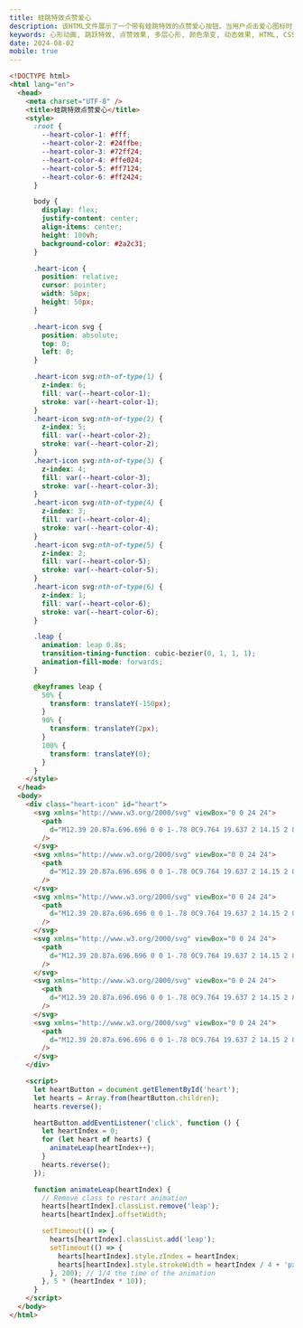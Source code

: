 ```yaml
---
title: 蛙跳特效点赞爱心
description: 该HTML文件展示了一个带有蛙跳特效的点赞爱心按钮。当用户点击爱心图标时，多个爱心图标会依次跳跃并改变其位置和边框宽度，形成一个有趣的动画效果。
keywords: 心形动画, 跳跃特效, 点赞效果, 多层心形, 颜色渐变, 动态效果, HTML, CSS, JavaScript
date: 2024-08-02
mobile: true
---
```


```html
<!DOCTYPE html>
<html lang="en">
  <head>
    <meta charset="UTF-8" />
    <title>蛙跳特效点赞爱心</title>
    <style>
      :root {
        --heart-color-1: #fff;
        --heart-color-2: #24ffbe;
        --heart-color-3: #72ff24;
        --heart-color-4: #ffe024;
        --heart-color-5: #ff7124;
        --heart-color-6: #ff2424;
      }

      body {
        display: flex;
        justify-content: center;
        align-items: center;
        height: 100vh;
        background-color: #2a2c31;
      }

      .heart-icon {
        position: relative;
        cursor: pointer;
        width: 50px;
        height: 50px;
      }

      .heart-icon svg {
        position: absolute;
        top: 0;
        left: 0;
      }

      .heart-icon svg:nth-of-type(1) {
        z-index: 6;
        fill: var(--heart-color-1);
        stroke: var(--heart-color-1);
      }
      .heart-icon svg:nth-of-type(2) {
        z-index: 5;
        fill: var(--heart-color-2);
        stroke: var(--heart-color-2);
      }
      .heart-icon svg:nth-of-type(3) {
        z-index: 4;
        fill: var(--heart-color-3);
        stroke: var(--heart-color-3);
      }
      .heart-icon svg:nth-of-type(4) {
        z-index: 3;
        fill: var(--heart-color-4);
        stroke: var(--heart-color-4);
      }
      .heart-icon svg:nth-of-type(5) {
        z-index: 2;
        fill: var(--heart-color-5);
        stroke: var(--heart-color-5);
      }
      .heart-icon svg:nth-of-type(6) {
        z-index: 1;
        fill: var(--heart-color-6);
        stroke: var(--heart-color-6);
      }

      .leap {
        animation: leap 0.8s;
        transition-timing-function: cubic-bezier(0, 1, 1, 1);
        animation-fill-mode: forwards;
      }

      @keyframes leap {
        50% {
          transform: translateY(-150px);
        }
        90% {
          transform: translateY(2px);
        }
        100% {
          transform: translateY(0);
        }
      }
    </style>
  </head>
  <body>
    <div class="heart-icon" id="heart">
      <svg xmlns="http://www.w3.org/2000/svg" viewBox="0 0 24 24">
        <path
          d="M12.39 20.87a.696.696 0 0 1-.78 0C9.764 19.637 2 14.15 2 8.973c0-6.68 7.85-7.75 10-3.25 2.15-4.5 10-3.43 10 3.25 0 5.178-7.764 10.664-9.61 11.895z"
        />
      </svg>
      <svg xmlns="http://www.w3.org/2000/svg" viewBox="0 0 24 24">
        <path
          d="M12.39 20.87a.696.696 0 0 1-.78 0C9.764 19.637 2 14.15 2 8.973c0-6.68 7.85-7.75 10-3.25 2.15-4.5 10-3.43 10 3.25 0 5.178-7.764 10.664-9.61 11.895z"
        />
      </svg>
      <svg xmlns="http://www.w3.org/2000/svg" viewBox="0 0 24 24">
        <path
          d="M12.39 20.87a.696.696 0 0 1-.78 0C9.764 19.637 2 14.15 2 8.973c0-6.68 7.85-7.75 10-3.25 2.15-4.5 10-3.43 10 3.25 0 5.178-7.764 10.664-9.61 11.895z"
        />
      </svg>
      <svg xmlns="http://www.w3.org/2000/svg" viewBox="0 0 24 24">
        <path
          d="M12.39 20.87a.696.696 0 0 1-.78 0C9.764 19.637 2 14.15 2 8.973c0-6.68 7.85-7.75 10-3.25 2.15-4.5 10-3.43 10 3.25 0 5.178-7.764 10.664-9.61 11.895z"
        />
      </svg>
      <svg xmlns="http://www.w3.org/2000/svg" viewBox="0 0 24 24">
        <path
          d="M12.39 20.87a.696.696 0 0 1-.78 0C9.764 19.637 2 14.15 2 8.973c0-6.68 7.85-7.75 10-3.25 2.15-4.5 10-3.43 10 3.25 0 5.178-7.764 10.664-9.61 11.895z"
        />
      </svg>
      <svg xmlns="http://www.w3.org/2000/svg" viewBox="0 0 24 24">
        <path
          d="M12.39 20.87a.696.696 0 0 1-.78 0C9.764 19.637 2 14.15 2 8.973c0-6.68 7.85-7.75 10-3.25 2.15-4.5 10-3.43 10 3.25 0 5.178-7.764 10.664-9.61 11.895z"
        />
      </svg>
    </div>

    <script>
      let heartButton = document.getElementById('heart');
      let hearts = Array.from(heartButton.children);
      hearts.reverse();

      heartButton.addEventListener('click', function () {
        let heartIndex = 0;
        for (let heart of hearts) {
          animateLeap(heartIndex++);
        }
        hearts.reverse();
      });

      function animateLeap(heartIndex) {
        // Remove class to restart animation
        hearts[heartIndex].classList.remove('leap');
        hearts[heartIndex].offsetWidth;

        setTimeout(() => {
          hearts[heartIndex].classList.add('leap');
          setTimeout(() => {
            hearts[heartIndex].style.zIndex = heartIndex;
            hearts[heartIndex].style.strokeWidth = heartIndex / 4 + 'px';
          }, 200); // 1/4 the time of the animation
        }, 5 * (heartIndex * 10));
      }
    </script>
  </body>
</html>
```

